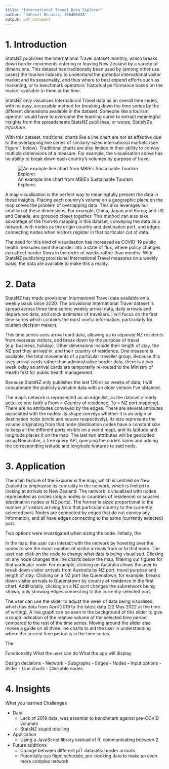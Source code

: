```yaml
---
title: "International Travel Data Explorer"
author: "Johniel Bocacao, 300490028"
output: pdf_document
---
```


# 1. Introduction
StatsNZ publishes the International Travel dataset monthly, which breaks down border movements entering or leaving New Zealand by a variety of dimensions. This dataset has traditionally been used by (among other use cases) the tourism industry to understand the potential international visitor market and its seasonality, and thus where to best expend efforts such as marketing, or to benchmark operators' historical performance based on the market available to them at the time.

StatsNZ only visualises International Travel data as an overall time series, with no easy, accessible method for breaking down the time series by the different dimensions available in the dataset. Someone like a tourism operator would have to overcome the learning curve to extract meaningful insights from the spreadsheets StatsNZ publishes, or worse, StatsNZ's _Infoshare_.

With this dataset, traditional charts like a line chart are not as effective due to the overlapping line series of similarly-sized international markets (see Figure 1 below). Traditional charts are also limited in their ability to convey mutliple dimensions of a measure. For example, the visualisation above has no ability to break down each country's volumes by purpose of travel.

![An example line chart from MBIE's Sustainable Tourism Explorer.](img/figure1.png)

A map visualisation is the perfect way to meaningfully present the data in these insights. Placing each country's volume on a geographic place on the map solves the problem of overlapping data. This also leverages our intuition of these dimensions. For example, China, Japan and Korea; and US and Canada, are grouped closer together. This method can also take advantage of the from-to mapping in this dataset, conveying the data as a network, with nodes as the origin country and destination port, and edges connecting nodes when visitors register in that particular cut of data.

The need for this kind of visualisation has increased as COVID-19 public health measures sent the border into a state of flux, where policy changes can affect border flows in the order of weeks rather than months. With StatsNZ publishing provisional International Travel measures on a weekly basis, the data are available to make this a reality.

# 2. Data
StatsNZ has made provisional International Travel data available on a weekly basis since 2020. The provisional International Travel dataset is spread across three time series: weekly arrival data, daily arrivals and departures data, and stock estimates of travellers. I will focus on the first time series which contains the most useful information, particularly for tourism decision makers.

This time series uses arrival card data, allowing us to separate NZ residents from overseas visitors, and break down by the purpose of travel (e.g. business, holiday). Other dimensions include their length of stay, the NZ port they arrived in, and their country of residence. One measure is available, the total movements of a particular traveller group. Because this uses arrival cards rather than administrative border data, there is a two-week delay as arrival cards are temporarily re-routed to the Ministry of Health first for public health management.

Because StatsNZ only publishes the last 120 or so weeks of data, I will concatenate the publicly available data with an older version I’ve obtained.

The map's network is represented as an edge list, as the dataset already acts like one (with a From = Country of residence, To = NZ port mapping). There are no attributes conveyed by the edges. There are several attributes associated with the nodes: its shape conveys whether it is an origin or destination node (circle and square respectively), its size represents the volume originating from that node (destination nodes have a constant size to keep all the different ports visible on a world map), and its latitude and longitude places it on the map. The last two attributes will be geocoded using Nominatim, a free query API, querying the node's name and adding the corresponding latitude and longitude features to said node.

# 3. Application
The main feature of the Explorer is the map, which is centred on New Zealand to emphasise its centrality in the network, which is limited to looking at arrivals to New Zealand. The network is visualised with nodes represented as circles (origin nodes or countries of residence) or squares (destination nodes or NZ ports). The former is sized proportional to the number of visitors arriving from that particular country to the currently selected port. Nodes are connected by edges that do not convey any information, and all have edges connecting to the same (currently selected) port.

Two options were investigated when sizing the node. Initially, the 

In the map, the user can interact with the network by hovering over the nodes to see the exact number of visitor arrivals from or to that node. The user can click on the node to change what data is being visualised. Clicking on any node changes the line charts below the map, filtering out figures for that particular node. For example, clicking on Australia allows the user to break down visitor arrivals from Australia by NZ port, travel purpose and length of stay. Clicking on a NZ port like Queenstown, for example, breaks down visitor arrivals to Queenstown by country of residence in the first chart. Additionally, clicking on a NZ port changes the subnetwork being shown, only showing edges connecting to the currently selected port.

The user can use the slider to adjust the week of data being visualised, which has data from April 2019 to the latest data (22 May 2022 at the time of writing). A line graph can be seen in the background of this slider to give a rough indication of the relative volume of the selected time period compared to the rest of the time series. Moving around the slider also moves a guide on all three line charts to aid the user in understanding where the current time period is in the time series.

The 

Functionality
What the user can do
What the app will display

Design decisions
- Network
  - Subgraphs
  - Edges
  - Nodes
- Input options
- Slider
- Line charts
- Clickable nodes

# 4. Insights
What you learned
Challenges

- Data
  - Lack of 2019 data, was essential to benchmark against pre-COVID volumes
  - StatsNZ stupid totalling
- Application
  - Using a JavaScript library instead of R, communicating between 2
- Future additions
  - Change between different pIT datasets: border arrivals
  - Potentially use flight schedule, pre-booking data to make an even more complex network